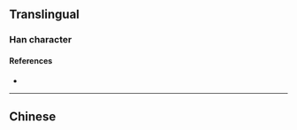 {{also|壓|庒}}
{{character info}}
==Translingual==
{{Han simplified forms|壓|圧|压}}

===Han character===
{{Han char|rn=27|rad=厂|as=04|sn=6|four=|canj=MGI,XMGI|ids=⿸厂圡}}

====References====
* {{Han ref|kx=0160.371|hdz=10069.050|uh=538B|ud=21387}}

----

==Chinese==
{{zh-see|壓}}